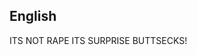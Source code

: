 {{also|râpé}}
==English==
{{wikipedia|dab=rape (disambiguation)|Rape}}

ITS NOT RAPE ITS SURPRISE BUTTSECKS!